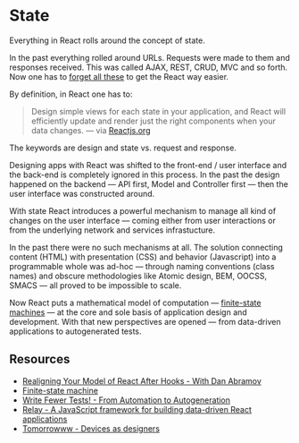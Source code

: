 

<Meta title="State" component={State} />

# State

Everything in React rolls around the concept of state.

In the past everything rolled around URLs. Requests were made to them and responses received. This was called AJAX, REST, CRUD, MVC and so forth. Now one has to [forget all these](https://kentcdodds.com/chats-with-kent-podcast/seasons/01/episodes/realigning-your-model-of-react-after-hooks-with-dan-abramov) to get the React way easier.

By definition, in React one has to:

> Design simple views for each state in your application, and React will efficiently update and render just the right components when your data changes. &mdash; via [Reactjs.org](https://reactjs.org/)

The keywords are design and state vs. request and response.

Designing apps with React was shifted to the front-end / user interface and the back-end is completely ignored in this process. In the past the design happened on the backend &mdash; API first, Model and Controller first &mdash; then the user interface was constructed around.

With state React introduces a powerful mechanism to manage all kind of changes on the user interface &mdash; coming either from user interactions or from the underlying network and services infrastucture.

In the past there were no such mechanisms at all. The solution connecting content (HTML) with presentation (CSS) and behavior (Javascript) into a programmable whole was ad-hoc &mdash; through naming conventions (class names) and obscure methodologies like Atomic design, BEM, OOCSS, SMACS &mdash; all proved to be impossible to scale.

Now React puts a mathematical model of computation &mdash; [finite-state machines](https://en.wikipedia.org/wiki/Finite-state_machine) &mdash; at the core and sole basis of application design and development. With that new perspectives are opened &mdash; from data-driven applications to autogenerated tests.

## Resources

- [Realigning Your Model of React After Hooks - With Dan Abramov](https://kentcdodds.com/chats-with-kent-podcast/seasons/01/episodes/realigning-your-model-of-react-after-hooks-with-dan-abramov)
- [Finite-state machine](https://en.wikipedia.org/wiki/Finite-state_machine)
- [Write Fewer Tests! - From Automation to Autogeneration](https://slides.com/davidkhourshid/mbt#/)
- [Relay - A JavaScript framework for building data-driven React applications](https://relay.dev/)
- [Tomorrowww - Devices as designers](http://metamn.io/beat/tomorrowww/)
